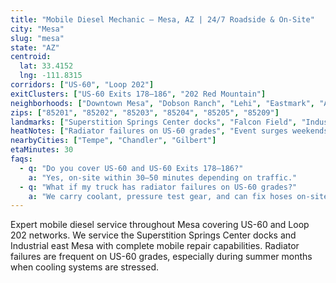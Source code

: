 ```yaml
---
title: "Mobile Diesel Mechanic — Mesa, AZ | 24/7 Roadside & On-Site"
city: "Mesa"
slug: "mesa"
state: "AZ"
centroid:
  lat: 33.4152
  lng: -111.8315
corridors: ["US-60", "Loop 202"]
exitClusters: ["US-60 Exits 178–186", "202 Red Mountain"]
neighborhoods: ["Downtown Mesa", "Dobson Ranch", "Lehi", "Eastmark", "Alta Mesa", "Superstition Springs"]
zips: ["85201", "85202", "85203", "85204", "85205", "85209"]
landmarks: ["Superstition Springs Center docks", "Falcon Field", "Industrial east Mesa"]
heatNotes: ["Radiator failures on US-60 grades", "Event surges weekends"]
nearbyCities: ["Tempe", "Chandler", "Gilbert"]
etaMinutes: 30
faqs:
  - q: "Do you cover US-60 and US-60 Exits 178–186?"
    a: "Yes, on-site within 30–50 minutes depending on traffic."
  - q: "What if my truck has radiator failures on US-60 grades?"
    a: "We carry coolant, pressure test gear, and can fix hoses on-site."
---
```


Expert mobile diesel service throughout Mesa covering US-60 and Loop 202 networks. We service the Superstition Springs Center docks and Industrial east Mesa with complete mobile repair capabilities. Radiator failures are frequent on US-60 grades, especially during summer months when cooling systems are stressed.